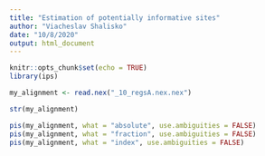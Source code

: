 ---
title: "Estimation of potentially informative sites"
author: "Viacheslav Shalisko"
date: "10/8/2020"
output: html_document
---

```{r setup, include=FALSE}
knitr::opts_chunk$set(echo = TRUE)
library(ips)
```


```{r}
my_alignment <- read.nex("_10_regsA.nex.nex")

str(my_alignment)
```

```{r}
pis(my_alignment, what = "absolute", use.ambiguities = FALSE)
pis(my_alignment, what = "fraction", use.ambiguities = FALSE)
pis(my_alignment, what = "index", use.ambiguities = FALSE)
```

